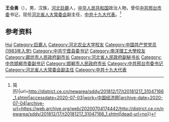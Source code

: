 '''王会勇'''（{{bd|1960年|3月|}}），男，汉族，[[河北|河北]][[巨鹿|巨鹿]]人，[[中华人民共和国|中华人民共和国]]政治人物，曾任[[中共邢台市委|中共邢台市委]]书记，现任[[河北省人大常委会|河北省人大常委会]]副主任，[[中共十九大代表|中共十九大代表]]。<ref>{{Cite web|title=朱政学任邢台市委书记 王会勇不再担任(图{{!}}简历)|url=http://district.ce.cn/newarea/sddy/201812/17/t20181217_31047166_1.shtml|accessdate=2020-07-03|work=中国经济网|archive-date=2020-07-04|archive-url=https://web.archive.org/web/20200704174442/http://district.ce.cn/newarea/sddy/201812/17/t20181217_31047166_1.shtml|dead-url=no}}</ref>

== 参考资料 ==
{{reflist}}

{{中国人物小作品}}
{{河北省领导人}}

{{Authority control}}
{{DEFAULTSORT:Wang王}}
[[Category:王姓|Hui]]
[[Category:巨鹿人|Category:巨鹿人]]
[[Category:河北农业大学校友|Category:河北农业大学校友]]
[[Category:中国共产党党员_(1983年入党)|Category:中国共产党党员 (1983年入党)]]
[[Category:中共宁晋县委书记|Category:中共宁晋县委书记]]
[[Category:南洋理工大學校友|Category:南洋理工大學校友]]
[[Category:廊坊市人民政府副市长|Category:廊坊市人民政府副市长]]
[[Category:河北省人民政府副秘书长|Category:河北省人民政府副秘书长]]
[[Category:中共邯郸市委副书记|Category:中共邯郸市委副书记]]
[[Category:邯郸市人民政府市长|Category:邯郸市人民政府市长]]
[[Category:中共邢台市委书记|Category:中共邢台市委书记]]
[[Category:河北省人大常委会副主任|Category:河北省人大常委会副主任]]
[[Category:中共十九大代表|Category:中共十九大代表]]